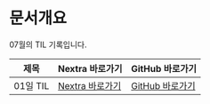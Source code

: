 # 문서개요

07월의 TIL 기록입니다.

| 제목 | Nextra 바로가기 | GitHub 바로가기 |
|-------|------------------|------------------|
| 01일 TIL | [Nextra 바로가기](/til/til-2025/til-07/01-TIL) | [GitHub 바로가기](https://github.com/MinHyeok-lee1/TIL/blob/main/2025/07/01-TIL.md) |
